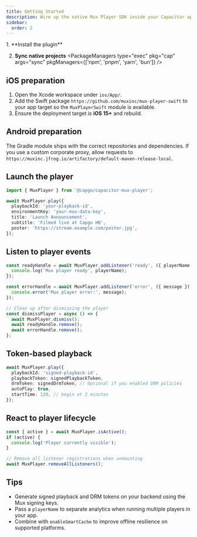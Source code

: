 ```yaml
---
title: Getting Started
description: Wire up the native Mux Player SDK inside your Capacitor application.
sidebar:
  order: 2
---
```



<Steps>
1. **Install the plugin**
   <PackageManagers pkg="@capgo/capacitor-mux-player" pkgManagers={['npm', 'pnpm', 'yarn', 'bun']} />

2. **Sync native projects**
   <PackageManagers type="exec" pkg="cap" args="sync" pkgManagers={['npm', 'pnpm', 'yarn', 'bun']} />
</Steps>

## iOS preparation

1. Open the Xcode workspace under `ios/App/`.
2. Add the Swift package `https://github.com/muxinc/mux-player-swift` to your app target so the `MuxPlayerSwift` module is available.
3. Ensure the deployment target is **iOS 15+** and rebuild.

## Android preparation

The Gradle module ships with the correct repositories and dependencies. If you use a custom corporate proxy, allow requests to `https://muxinc.jfrog.io/artifactory/default-maven-release-local`.

## Launch the player

```typescript
import { MuxPlayer } from '@capgo/capacitor-mux-player';

await MuxPlayer.play({
  playbackId: 'your-playback-id',
  environmentKey: 'your-mux-data-key',
  title: 'Launch Announcement',
  subtitle: 'Filmed live at Capgo HQ',
  poster: 'https://stream.example.com/poster.jpg',
});
```

## Listen to player events

```typescript
const readyHandle = await MuxPlayer.addListener('ready', ({ playerName }) => {
  console.log('Mux player ready', playerName);
});

const errorHandle = await MuxPlayer.addListener('error', ({ message }) => {
  console.error('Mux player error:', message);
});

// Clean up after dismissing the player
const dismissPlayer = async () => {
  await MuxPlayer.dismiss();
  await readyHandle.remove();
  await errorHandle.remove();
};
```

## Token-based playback

```typescript
await MuxPlayer.play({
  playbackId: 'signed-playback-id',
  playbackToken: signedPlaybackToken,
  drmToken: signedDrmToken, // Optional if you enabled DRM policies
  autoPlay: true,
  startTime: 120, // begin at 2 minutes
});
```

## React to player lifecycle

```typescript
const { active } = await MuxPlayer.isActive();
if (active) {
  console.log('Player currently visible');
}

// Remove all listener registrations when unmounting
await MuxPlayer.removeAllListeners();
```

## Tips

- Generate signed playback and DRM tokens on your backend using the Mux signing keys.
- Pass a `playerName` to separate analytics when running multiple players in your app.
- Combine with `enableSmartCache` to improve offline resilience on supported platforms.
